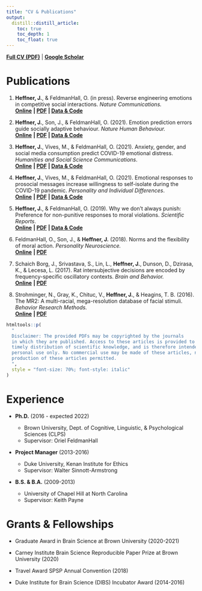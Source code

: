 ```yaml
---
title: "CV & Publications"
output:
  distill::distill_article:
    toc: true
    toc_depth: 1
    toc_float: true
---
```


[**Full CV (PDF)**](https://jpheffne.github.io.com/josephheffnercv_2021.pdf) \| [**Google Scholar**](https://scholar.google.com/citations?user=Bu8DhLMAAAAJ)

# Publications

1. **Heffner, J.**, & FeldmanHall, O. (in press). Reverse engineering emotions in competitive social interactions. *Nature Communications.*\
    [**Online**]() **\| [PDF](https://jpheffne.github.io.com/papers/EmotionMap_NC_2021.pdf) \| [Data & Code]()**

2.  **Heffner, J.**, Son, J., & FeldmanHall, O. (2021). Emotion prediction errors guide socially adaptive behaviour. *Nature Human Behaviour.*\
    [**Online**](https://www.nature.com/articles/s41562-021-01213-6) **\| [PDF](https://jpheffne.github.io.com/papers/EPE_NHB_2021.pdf) \| [Data & Code](https://github.com/jpheffne/epe)**

3.  **Heffner, J.**, Vives, M., & FeldmanHall, O. (2021). Anxiety, gender, and social media consumption predict COVID-19 emotional distress. *Humanities and Social Science Communications*.\
    [**Online**](https://www.nature.com/articles/s41599-021-00816-8) **\| [PDF](https://jpheffne.github.io.com/papers/CovidModels_HSSC_2021.pdf) \| [Data & Code](https://github.com/jpheffne/covid_models)**

4.  **Heffner, J.**, Vives, M., & FeldmanHall, O. (2021). Emotional responses to prosocial messages increase willingness to self-isolate during the COVID-19 pandemic. *Personality and Individual Differences*.\
    [**Online**](https://www.sciencedirect.com/science/article/pii/S0191886920306115) **\| [PDF](https://jpheffne.github.io.com/papers/CovidEmotions_PIN_2021.pdf) \| [Data & Code](https://github.com/jpheffne/covid_intervention)**
    
5.  **Heffner, J.**, & FeldmanHall, O. (2019). Why we don't always punish: Preference for non-punitive responses to moral violations. *Scientific Reports*.\
    [**Online**](https://www.nature.com/articles/s41598-019-49680-2) **\| [PDF](https://jpheffne.github.io.com/papers/PunishAlts_SciRep_2019.pdf) \| [Data & Code](https://osf.io/ft9bv/)**

6.  FeldmanHall, O., Son, J., & **Heffner, J.** (2018). Norms and the flexibility of moral action. *Personality Neuroscience.*\
    [**Online**](https://www.cambridge.org/core/journals/personality-neuroscience/article/norms-and-the-flexibility-of-moral-action/A8A5140A517ECEE314A21FF9FE0E9EED) **\| [PDF](https://jpheffne.github.io.com/papers/NormsMoralAction_PN_2018.pdf)**
    
7.  Schaich Borg, J., Srivastava, S., Lin, L., **Heffner, J.**, Dunson, D., Dzirasa, K., & Lecesa, L. (2017). Rat intersubjective decisions are encoded by frequency-specific oscillatory contexts. *Brain and Behavior.*\
    [**Online**](https://onlinelibrary.wiley.com/doi/pdf/10.1002/brb3.710) **\| [PDF](https://jpheffne.github.io.com/papers/RatEmpathy_BB_2017.pdf)**
    
8.  Strohminger, N., Gray, K., Chituc, V., **Heffner, J.**, & Heagins, T. B. (2016). The MR2: A multi-racial, mega-resolution database of facial stimuli. *Behavior Research Methods.*\
    [**Online**](https://link.springer.com/article/10.3758/s13428-015-0641-9) **\| [PDF](https://jpheffne.github.io.com/papers/MR2_BRM_2016.pdf)**

```r
htmltools::p(
  "
  Disclaimer: The provided PDFs may be copyrighted by the journals
  in which they are published. Access to these articles is provided to facilitate
  timely distribution of scientific knowledge, and is therefore intended for your
  personal use only. No commercial use may be made of these articles, nor is mass
  production of these articles permitted.
  ",
  style = "font-size: 70%; font-style: italic"
)
```

# Experience

-   **Ph.D.** (2016 - expected 2022)

    -   Brown University, Dept. of Cognitive, Linguistic, & Psychological Sciences (CLPS)
    -   Supervisor: Oriel FeldmanHall

-   **Project Manager** (2013-2016)

    -   Duke University, Kenan Institute for Ethics
    -   Supervisor: Walter Sinnott-Armstrong

-   **B.S. & B.A.** (2009-2013)

    -   University of Chapel Hill at North Carolina
    -   Supervisor: Keith Payne

# Grants & Fellowships

-   Graduate Award in Brain Science at Brown University (2020-2021)

-   Carney Institute Brain Science Reproducible Paper Prize at Brown University (2020)

-   Travel Award SPSP Annual Convention (2018)

-   Duke Institute for Brain Science (DIBS) Incubator Award (2014-2016)
